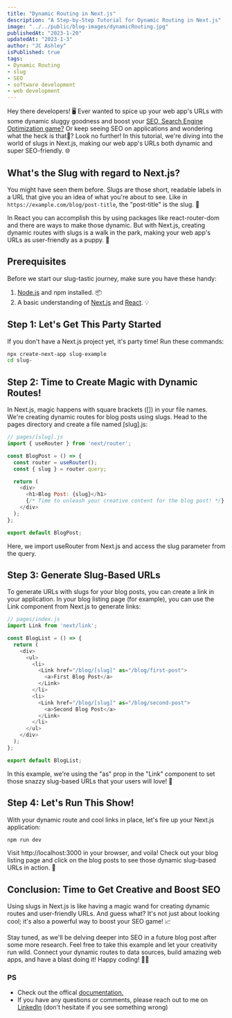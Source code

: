 ```yaml
---
title: "Dynamic Routing in Next.js"
description: "A Step-by-Step Tutorial for Dynamic Routing in Next.js"
image: "../../public/blog-images/dynamicRouting.jpg"
publishedAt: "2023-1-20"
updatedAt: "2023-1-3"
author: "JC Ashley"
isPublished: true
tags: 
- Dynamic Routing
- slug
- SEO
- software development
- web development
---
```



Hey there developers! 🖥️ Ever wanted to spice up your web app's URLs with some dynamic sluggy goodness and boost your [SEO, Search Engine Optimization game?](https://developers.google.com/search/docs/fundamentals/seo-starter-guide) Or keep seeing SEO on applications and wondering what the heck is that🤔? Look no further! In this tutorial, we're diving into the world of slugs in Next.js, making our web app's URLs both dynamic and super SEO-friendly. 🌐

## What's the Slug with regard to Next.js?

You might have seen them before. Slugs are those short, readable labels in a URL that give you an idea of what you're about to see. Like in `https://example.com/blog/post-title`, the "post-title" is the slug. 🐌

In React you can accomplish this by using packages like react-router-dom and there are ways to make those dynamic. But with Next.js, creating dynamic routes with slugs is a walk in the park, making your web app's URLs as user-friendly as a puppy. 🐶

## Prerequisites

Before we start our slug-tastic journey, make sure you have these handy:

1. [Node.js](https://nodejs.org/en) and npm installed. 📦
2. A basic understanding of [Next.js](https://nextjs.org/) and [React](https://react.dev/). 💡

## Step 1: Let's Get This Party Started

If you don't have a Next.js project yet, it's party time! Run these commands:

```bash
npx create-next-app slug-example
cd slug-
```

## Step 2: Time to Create Magic with Dynamic Routes!
In Next.js, magic happens with square brackets ([]) in your file names. We're creating dynamic routes for blog posts using slugs. Head to the pages directory and create a file named [slug].js:

```js
// pages/[slug].js
import { useRouter } from 'next/router';

const BlogPost = () => {
  const router = useRouter();
  const { slug } = router.query;

  return (
    <div>
      <h1>Blog Post: {slug}</h1>
      {/* Time to unleash your creative content for the blog post! */}
    </div>
  );
};

export default BlogPost;
```
Here, we import useRouter from Next.js and access the slug parameter from the query.

## Step 3: Generate Slug-Based URLs
To generate URLs with slugs for your blog posts, you can create a link in your application. In your blog listing page (for example), you can use the Link component from Next.js to generate links:

```js
// pages/index.js
import Link from 'next/link';

const BlogList = () => {
  return (
    <div>
      <ul>
        <li>
          <Link href="/blog/[slug]" as="/blog/first-post">
            <a>First Blog Post</a>
          </Link>
        </li>
        <li>
          <Link href="/blog/[slug]" as="/blog/second-post">
            <a>Second Blog Post</a>
          </Link>
        </li>
      </ul>
    </div>
  );
};

export default BlogList;
```

In this example, we're using the "as" prop in the "Link" component to set those snazzy slug-based URLs that your users will love! 🚗

## Step 4: Let's Run This Show!
With your dynamic route and cool links in place, let's fire up your Next.js application:

```bash
npm run dev
```

Visit http://localhost:3000 in your browser, and voila! Check out your blog listing page and click on the blog posts to see those dynamic slug-based URLs in action. 🌟

## Conclusion: Time to Get Creative and Boost SEO
Using slugs in Next.js is like having a magic wand for creating dynamic routes and user-friendly URLs. And guess what? It's not just about looking cool; it's also a powerful way to boost your SEO game! 📈 

Stay tuned, as we'll be delving deeper into SEO in a future blog post after some more research. Feel free to take this example and let your creativity run wild. Connect your dynamic routes to data sources, build amazing web apps, and have a blast doing it! Happy coding! 🎉🚀

### PS 
- Check out the offical [documentation.](https://nextjs.org/docs/app/building-your-application/routing/dynamic-routes)
- If you have any questions or comments, please reach out to me on [LinkedIn](https://www.linkedin.com/in/jeremy-ashley-webdev/) (don't hesitate if you see something wrong)